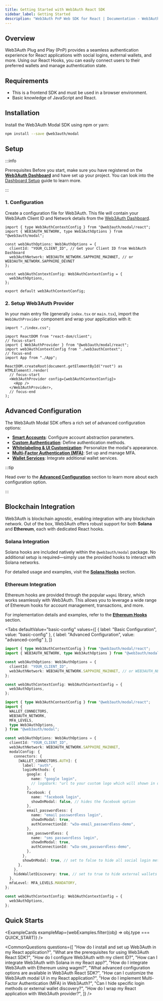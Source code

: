 ```yaml
---
title: Getting Started with Web3Auth React SDK
sidebar_label: Getting Started
description: "Web3Auth PnP Web SDK for React | Documentation - Web3Auth"
---
```




## Overview

Web3Auth Plug and Play (PnP) provides a seamless authentication experience for React applications
with social logins, external wallets, and more. Using our React Hooks, you can easily connect users
to their preferred wallets and manage authentication state.

## Requirements

- This is a frontend SDK and must be used in a browser environment.
- Basic knowledge of JavaScript and React.

## Installation

Install the Web3Auth Modal SDK using npm or yarn:

```bash npm2yarn
npm install --save @web3auth/modal
```

## Setup

:::info

Prerequisites Before you start, make sure you have registered on the
[**Web3Auth Dashboard**](https://dashboard.web3auth.io/) and have set up your project. You can look
into the [Dashboard Setup](/dashboard) guide to learn more.

:::

### 1. Configuration

Create a configuration file for Web3Auth. This file will contain your Web3Auth Client ID and Network
details from the [Web3Auth Dashboard](https://dashboard.web3auth.io/).

```tsx title="web3authContext.tsx"
import { type Web3AuthContextConfig } from "@web3auth/modal/react";
import { WEB3AUTH_NETWORK, type Web3AuthOptions } from "@web3auth/modal";

const web3AuthOptions: Web3AuthOptions = {
  clientId: "YOUR_CLIENT_ID", // Get your Client ID from Web3Auth Dashboard
  web3AuthNetwork: WEB3AUTH_NETWORK.SAPPHIRE_MAINNET, // or WEB3AUTH_NETWORK.SAPPHIRE_DEVNET
};

const web3AuthContextConfig: Web3AuthContextConfig = {
  web3AuthOptions,
};

export default web3AuthContextConfig;
```

### 2. Setup Web3Auth Provider

In your main entry file (generally `index.tsx` or `main.tsx`), import the `Web3AuthProvider`
component and wrap your application with it:

```tsx title="main.tsx"
import "./index.css";

import ReactDOM from "react-dom/client";
// focus-start
import { Web3AuthProvider } from "@web3auth/modal/react";
import web3AuthContextConfig from "./web3authContext";
// focus-end
import App from "./App";

ReactDOM.createRoot(document.getElementById("root") as HTMLElement).render(
  // focus-start
  <Web3AuthProvider config={web3AuthContextConfig}>
    <App />
  </Web3AuthProvider>,
  // focus-end
);
```

## Advanced Configuration

The Web3Auth Modal SDK offers a rich set of advanced configuration options:

- **[Smart Accounts](./advanced/smart-accounts)**: Configure account abstraction parameters.
- **[Custom Authentication](./advanced/custom-authentication)**: Define authentication methods.
- **[Whitelabeling & UI Customization](./advanced/whitelabel)**: Personalize the modal's appearance.
- **[Multi-Factor Authentication (MFA)](./advanced/mfa)**: Set up and manage MFA.
- **[Wallet Services](./advanced/wallet-services)**: Integrate additional wallet services.

:::tip

Head over to the [**Advanced Configuration**](./advanced) section to learn more about each
configuration option.

:::

## Blockchain Integration

Web3Auth is blockchain agnostic, enabling integration with any blockchain network. Out of the box,
Web3Auth offers robust support for both **Solana** and **Ethereum**, each with dedicated React
hooks.

### Solana Integration

Solana hooks are included natively within the `@web3auth/modal` package. No additional setup is
required—simply use the provided hooks to interact with Solana networks.

For detailed usage and examples, visit the [**Solana Hooks**](./react/solana-hooks) section.

### Ethereum Integration

Ethereum hooks are provided through the popular `wagmi` library, which works seamlessly with
Web3Auth. This allows you to leverage a wide range of Ethereum hooks for account management,
transactions, and more.

For implementation details and examples, refer to the [**Ethereum Hooks**](./react/ethereum-hooks)
section.

<Tabs
  defaultValue="basic-config"
  values={[
    { label: "Basic Configuration", value: "basic-config" },
    { label: "Advanced Configuration", value: "advanced-config" },
  ]}
>

<TabItem value="basic-config">

```ts
import { type Web3AuthContextConfig } from "@web3auth/modal/react";
import { WEB3AUTH_NETWORK, type Web3AuthOptions } from "@web3auth/modal";

const web3AuthOptions: Web3AuthOptions = {
  clientId: "YOUR_CLIENT_ID",
  web3AuthNetwork: WEB3AUTH_NETWORK.SAPPHIRE_MAINNET, // or WEB3AUTH_NETWORK.SAPPHIRE_DEVNET
};

const web3AuthContextConfig: Web3AuthContextConfig = {
  web3AuthOptions,
};
```

</TabItem>

<TabItem value="advanced-config">

```ts
import { type Web3AuthContextConfig } from "@web3auth/modal/react";
import {
  WALLET_CONNECTORS,
  WEB3AUTH_NETWORK,
  MFA_LEVELS,
  type Web3AuthOptions,
} from "@web3auth/modal";

const web3AuthOptions: Web3AuthOptions = {
  clientId: "YOUR_CLIENT_ID",
  web3AuthNetwork: WEB3AUTH_NETWORK.SAPPHIRE_MAINNET,
  modalConfig: {
    connectors: {
      [WALLET_CONNECTORS.AUTH]: {
        label: "auth",
        loginMethods: {
          google: {
            name: "google login",
            // logoDark: "url to your custom logo which will shown in dark mode",
          },
          facebook: {
            name: "facebook login",
            showOnModal: false, // hides the facebook option
          },
          email_passwordless: {
            name: "email passwordless login",
            showOnModal: true,
            authConnectionId: "w3a-email_passwordless-demo",
          },
          sms_passwordless: {
            name: "sms passwordless login",
            showOnModal: true,
            authConnectionId: "w3a-sms_passwordless-demo",
          },
        },
        showOnModal: true, // set to false to hide all social login methods
      },
    },
    hideWalletDiscovery: true, // set to true to hide external wallets discovery
  },
  mfaLevel: MFA_LEVELS.MANDATORY,
};

const web3AuthContextConfig: Web3AuthContextConfig = {
  web3AuthOptions,
};
```

</TabItem>

</Tabs>

<SdkTroubleshootingIntro />

## Quick Starts

<ExampleCards exampleMap={webExamples.filter((obj) => obj.type === QUICK_START)} />

<CommonQuestions
  questions={[
    "How do I install and set up Web3Auth in my React application?",
    "What are the prerequisites for using Web3Auth React SDK?",
    "How do I configure Web3Auth with my client ID?",
    "How can I integrate Web3Auth with Solana in my React app?",
    "How do I integrate Web3Auth with Ethereum using wagmi?",
    "What advanced configuration options are available in Web3Auth React SDK?",
    "How can I customize the Web3Auth modal UI in my React application?",
    "How do I implement Multi-Factor Authentication (MFA) in Web3Auth?",
    "Can I hide specific login methods or external wallet discovery?",
    "How do I wrap my React application with Web3Auth provider?",
  ]}
/>
